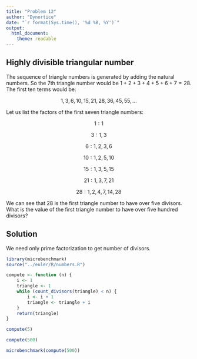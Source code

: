 ```yaml
---
title: "Problem 12"
author: "Dynortice"
date: "`r format(Sys.time(), '%d %B, %Y')`"
output:
  html_document:
    theme: readable
---
```

## Highly divisible triangular number
The sequence of triangle numbers is generated by adding the natural numbers. So the $7$th triangle number would be $1 + 2 + 3 + 4 + 5 + 6 + 7 = 28$. The first ten terms would be:

$$1, 3, 6, 10, 15, 21, 28, 36, 45, 55, ...$$

Let us list the factors of the first seven triangle numbers:

$$1 : 1$$

$$3 : 1, 3$$

$$6 : 1, 2, 3, 6$$

$$10 : 1, 2, 5, 10$$

$$15 : 1, 3, 5, 15$$

$$21 : 1, 3, 7, 21$$

$$28 : 1, 2, 4, 7, 14, 28$$

We can see that $28$ is the first triangle number to have over five divisors. What is the value of the first triangle number to have over five hundred divisors?

## Solution
We need only prime factorization to get number of divisors.
```r
library(microbenchmark)
source("../euler/R/numbers.R")
```
```r
compute <- function (n) {
    i <- 1
    triangle <- 1
    while (count_divisors(triangle) < n) {
        i <- i + 1
        triangle <- triangle + i
    }
    return(triangle)
}
```
```r
compute(5)
```
```r
compute(500)
```
```r
microbenchmark(compute(500))
```
